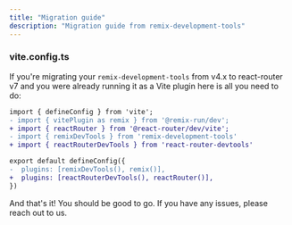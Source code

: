 ---
title: "Migration guide"
description: "Migration guide from remix-development-tools"
---



### vite.config.ts

If you're migrating your `remix-development-tools` from v4.x to react-router v7 and you were already running it as
a Vite plugin here is all you need to do:

```diff
import { defineConfig } from 'vite';
- import { vitePlugin as remix } from '@remix-run/dev';
+ import { reactRouter } from '@react-router/dev/vite';
- import { remixDevTools } from 'remix-development-tools'
+ import { reactRouterDevTools } from 'react-router-devtools'

export default defineConfig({
-  plugins: [remixDevTools(), remix()],
+  plugins: [reactRouterDevTools(), reactRouter()],
})
```


And that's it! You should be good to go. If you have any issues, please reach out to us.